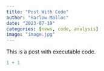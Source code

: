 ```yaml
---
title: "Post With Code"
author: "Harlow Malloc"
date: "2023-07-19"
categories: [news, code, analysis]
image: "image.jpg"
---
```


This is a post with executable code.

```r
1 + 1
```
